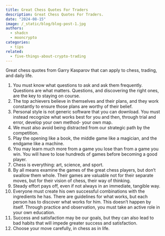 ```yaml
---
title: Great Chess Quotes For Traders
description: Great Chess Quotes For Traders.
date: "2024-08-15"
image: /_static/blog/blog-post-1.jpg
authors:
  - shadcn
  - mooncrypto
categories:
  - tips
related:
  - five-things-about-crypto-trading
---
```


Great chess quotes from Garry Kasparov that can apply to chess, trading, and daily life.

1. You must know what questions to ask and ask them frequently. Questions are what matters. Questions, and discovering the right ones, are the key to staying on course.
2. The top achievers believe in themselves and their plans, and they work constantly to ensure those plans are worthy of their belief.
3. Personal style is not generic software that you can download. You must instead recognize what works best for you and then, through trial and error, develop your own method- your own map.
4. We must also avoid being distracted from our strategic path by the competition.
5. Play the opening like a book, the middle game like a magician, and the endgame like a machine.
6. You may learn much more from a game you lose than from a game you win.  You will have to lose hundreds of games before becoming a good player.
7. Chess is everything: art, science, and sport.
8. By all means examine the games of the great chess players, but don’t swallow them whole. Their games are valuable not for their separate moves, but for their vision of chess, their way of thinking.
9. Steady effort pays off, even if not always in an immediate, tangible way.
10. Everyone must create his own successful combinations with the ingredients he has. There are guidelines for what works, but each person has to discover what works for him. This doesn’t happen by itself. Through practice and observation, you must take an active role in your own education.
11. Success and satisfaction may be our goals, but they can also lead to bad habits that will impede greater success and satisfaction.
12. Choose your move carefully, in chess as in life.
